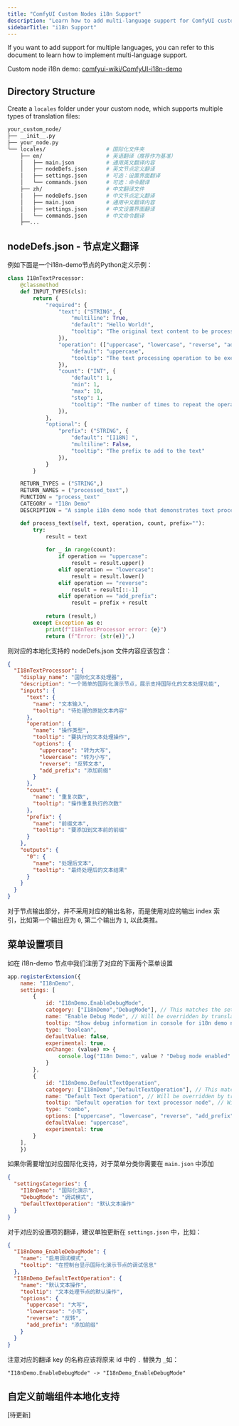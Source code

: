 ```yaml
---
title: "ComfyUI Custom Nodes i18n Support"
description: "Learn how to add multi-language support for ComfyUI custom nodes"
sidebarTitle: "i18n Support"
---
```



If you want to add support for multiple languages, you can refer to this document to learn how to implement multi-language support.

<SupportedLanguages />


Custom node i18n demo: [comfyui-wiki/ComfyUI-i18n-demo](https://github.com/comfyui-wiki/ComfyUI-i18n-demo)

## Directory Structure

Create a `locales` folder under your custom node, which supports multiple types of translation files:

```bash
your_custom_node/
├── __init__.py
├── your_node.py
└── locales/                   # 国际化文件夹
    ├── en/                    # 英语翻译（推荐作为基准）
    │   ├── main.json          # 通用英文翻译内容
    │   ├── nodeDefs.json      # 英文节点定义翻译
    │   ├── settings.json      # 可选：设置界面翻译
    │   └── commands.json      # 可选：命令翻译
    ├── zh/                    # 中文翻译文件
    │   ├── nodeDefs.json      # 中文节点定义翻译
    │   ├── main.json          # 通用中文翻译内容
    │   ├── settings.json      # 中文设置界面翻译
    │   └── commands.json      # 中文命令翻译
    ├──...

```

## nodeDefs.json - 节点定义翻译

例如下面是一个i18n-demo节点的Python定义示例：

```python
class I18nTextProcessor:
    @classmethod
    def INPUT_TYPES(cls):
        return {
            "required": {
                "text": ("STRING", {
                    "multiline": True,
                    "default": "Hello World!",
                    "tooltip": "The original text content to be processed"
                }),
                "operation": (["uppercase", "lowercase", "reverse", "add_prefix"], {
                    "default": "uppercase",
                    "tooltip": "The text processing operation to be executed"
                }),
                "count": ("INT", {
                    "default": 1,
                    "min": 1,
                    "max": 10,
                    "step": 1,
                    "tooltip": "The number of times to repeat the operation"
                }),
            },
            "optional": {
                "prefix": ("STRING", {
                    "default": "[I18N] ",
                    "multiline": False,
                    "tooltip": "The prefix to add to the text"
                }),
            }
        }

    RETURN_TYPES = ("STRING",)
    RETURN_NAMES = ("processed_text",)
    FUNCTION = "process_text"
    CATEGORY = "I18n Demo"
    DESCRIPTION = "A simple i18n demo node that demonstrates text processing with internationalization support"

    def process_text(self, text, operation, count, prefix=""):
        try:
            result = text
            
            for _ in range(count):
                if operation == "uppercase":
                    result = result.upper()
                elif operation == "lowercase":
                    result = result.lower()
                elif operation == "reverse":
                    result = result[::-1]
                elif operation == "add_prefix":
                    result = prefix + result
            
            return (result,)
        except Exception as e:
            print(f"I18nTextProcessor error: {e}")
            return (f"Error: {str(e)}",)
```

则对应的本地化支持的 nodeDefs.json 文件内容应该包含：

```json
{
  "I18nTextProcessor": {
    "display_name": "国际化文本处理器",
    "description": "一个简单的国际化演示节点，展示支持国际化的文本处理功能",
    "inputs": {
      "text": {
        "name": "文本输入",
        "tooltip": "待处理的原始文本内容"
      },
      "operation": {
        "name": "操作类型",
        "tooltip": "要执行的文本处理操作",
        "options": {
          "uppercase": "转为大写",
          "lowercase": "转为小写",
          "reverse": "反转文本",
          "add_prefix": "添加前缀"
        }
      },
      "count": {
        "name": "重复次数",
        "tooltip": "操作重复执行的次数"
      },
      "prefix": {
        "name": "前缀文本",
        "tooltip": "要添加到文本前的前缀"
      }
    },
    "outputs": {
      "0": {
        "name": "处理后文本",
        "tooltip": "最终处理后的文本结果"
      }
    }
  }
}
```

对于节点输出部分，并不采用对应的输出名称，而是使用对应的输出 index 索引，比如第一个输出应为 `0`, 第二个输出为 `1`, 以此类推。

## 菜单设置项目

如在 i18n-demo 节点中我们注册了对应的下面两个菜单设置
```javascript
app.registerExtension({
    name: "I18nDemo",
    settings: [
        {
            id: "I18nDemo.EnableDebugMode",
            category: ["I18nDemo","DebugMode"], // This matches the settingsCategories key in main.json
            name: "Enable Debug Mode", // Will be overridden by translation
            tooltip: "Show debug information in console for i18n demo nodes", // Will be overridden by translation
            type: "boolean",
            defaultValue: false,
            experimental: true,
            onChange: (value) => {
                console.log("I18n Demo:", value ? "Debug mode enabled" : "Debug mode disabled");
            }
        },
        {
            id: "I18nDemo.DefaultTextOperation",
            category: ["I18nDemo","DefaultTextOperation"], // This matches the settingsCategories key in main.json
            name: "Default Text Operation", // Will be overridden by translation
            tooltip: "Default operation for text processor node", // Will be overridden by translation
            type: "combo",
            options: ["uppercase", "lowercase", "reverse", "add_prefix"],
            defaultValue: "uppercase",
            experimental: true
        }
    ],
    })
```

如果你需要增加对应国际化支持，对于菜单分类你需要在 `main.json` 中添加

```json
{
  "settingsCategories": {
    "I18nDemo": "国际化演示",
    "DebugMode": "调试模式",
    "DefaultTextOperation": "默认文本操作"
  }
}
```

对于对应的设置项的翻译，建议单独更新在 `settings.json` 中，比如：

```json
{
  "I18nDemo_EnableDebugMode": {
    "name": "启用调试模式",
    "tooltip": "在控制台显示国际化演示节点的调试信息"
  },
  "I18nDemo_DefaultTextOperation": {
    "name": "默认文本操作",
    "tooltip": "文本处理节点的默认操作",
    "options": {
      "uppercase": "大写",
      "lowercase": "小写",
      "reverse": "反转",
      "add_prefix": "添加前缀"
    }
  }
}
```

注意对应的翻译 key 的名称应该将原来 id 中的 `.` 替换为 `_`如：
```
"I18nDemo.EnableDebugMode" -> "I18nDemo_EnableDebugMode"
```

## 自定义前端组件本地化支持

[待更新]